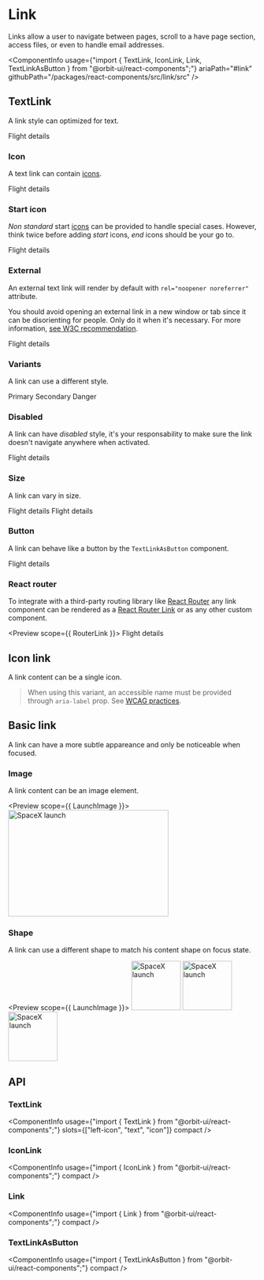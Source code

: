 
<Meta
    title="Components/Link"
    id="link"
/>

# Link

<Tagline>Links allow a user to navigate between pages, scroll to a have page section, access files, or even to handle email addresses.</Tagline>

<ComponentInfo
    usage={"import { TextLink, IconLink, Link, TextLinkAsButton } from \"@orbit-ui/react-components\";"}
    ariaPath="#link"
    githubPath="/packages/react-components/src/link/src"
/>

## TextLink

A link style can optimized for text.

<Preview>
    <Story name="default">
        <TextLink href="#">Flight details</TextLink>
    </Story>
</Preview>

### Icon

A text link can contain [icons](#).

<Preview>
    <Story name="icon">
        <TextLink href="#">
            <Text>Flight details</Text>
            <WarningIcon />
        </TextLink>
    </Story>
</Preview>

### Start icon

*Non standard* start [icons](#) can be provided to handle special cases. However, think twice before adding *start* icons, *end* icons should be your go to.

<Preview>
    <Story name="start icon">
        <TextLink href="#">
            <WarningIcon slot="start-icon" />
            <Text>Flight details</Text>
        </TextLink>
    </Story>
</Preview>

### External

An external text link will render by default with `rel="noopener noreferrer"` attribute.

You should avoid opening an external link in a new window or tab since it can be disorienting for people. Only do it when it's necessary. For more information, [see W3C recommendation](https://www.w3.org/TR/WCAG20-TECHS/G200.html).

<Preview>
    <Story name="external">
        <TextLink external href="#">Flight details</TextLink>
    </Story>
</Preview>

### Variants

A link can use a different style.

<Preview>
    <Story name="variants">
        <Inline>
            <TextLink variant="primary" href="#">Primary</TextLink>
            <TextLink variant="secondary" href="#">Secondary</TextLink>
            <TextLink variant="danger" href="#">Danger</TextLink>
        </Inline>
    </Story>
</Preview>

### Disabled

A link can have *disabled* style, it's your responsability to make sure the link doesn't navigate anywhere when activated.

<Preview>
    <Story name="disabled">
        <TextLink disabled href="#">Flight details</TextLink>
    </Story>
</Preview>

### Size

A link can vary in size.

<Preview>
    <Story name="size">
        <Inline alignY="center">
            <TextLink size="sm" href="#">Flight details</TextLink>
            <TextLink href="#">Flight details</TextLink>
        </Inline>
    </Story>
</Preview>

### Button

A link can behave like a button by the `TextLinkAsButton` component.

<Preview>
    <Story name="button">
        <TextLinkAsButton>Flight details</TextLinkAsButton>
    </Story>
</Preview>

### React router

To integrate with a third-party routing library like [React Router](https://reactrouter.com) any link component can be rendered as a [React Router Link](https://reactrouter.com/web/api/Link) or as any other custom component.

<Preview scope={{ RouterLink }}>
    <Story name="react router">
        <TextLink as={RouterLink} to="/flight-details">Flight details</TextLink>
    </Story>
</Preview>

## Icon link

A link content can be a single icon.

> When using this variant, an accessible name must be provided through `aria-label` prop. See [WCAG practices](https://www.w3.org/TR/WCAG20-TECHS/ARIA6.html).

<Preview>
    <Story name="icon link">
        <Inline alignY="center">
            <IconLink size="sm" aria-label="Add" href="#"><AddIcon /></IconLink>
            <IconLink aria-label="Add" href="#"><AddIcon /></IconLink>
        </Inline>
    </Story>
</Preview>

## Basic link

A link can have a more subtle appareance and only be noticeable when focused.

### Image

A link content can be an image element.

<Preview scope={{ LaunchImage }}>
    <Story name="basic link image">
        <Link href="#">
            <Image src={LaunchImage} alt="SpaceX launch" width="325px" height="216px" />
        </Link>
    </Story>
</Preview>

### Shape

A link can use a different shape to match his content shape on focus state.

<Preview scope={{ LaunchImage }}>
    <Story name="basic link shape">
        <Inline>
            <Link shape="rounded" focus href="#">
                <Image src={LaunchImage} alt="SpaceX launch" width="100px" height="100px" />
            </Link>
            <Link shape="circular" focus href="#">
                <Image src={LaunchImage} alt="SpaceX launch" width="100px" height="100px" />
            </Link>
            <Link shape="box" focus href="#">
                <Image src={LaunchImage} alt="SpaceX launch" width="100px" height="100px" />
            </Link>
        </Inline>
    </Story>
</Preview>

## API

### TextLink

<ComponentInfo
    usage={"import { TextLink } from \"@orbit-ui/react-components\";"}
    slots={["left-icon", "text", "icon"]}
    compact
/>

<ArgsTable of={InnerTextLink} sort="alpha" />

### IconLink

<ComponentInfo
    usage={"import { IconLink } from \"@orbit-ui/react-components\";"}
    compact
/>

<ArgsTable of={InnerIconLink} sort="alpha" />

### Link

<ComponentInfo
    usage={"import { Link } from \"@orbit-ui/react-components\";"}
    compact
/>

<ArgsTable of={InnerLink} sort="alpha" />

### TextLinkAsButton

<ComponentInfo
    usage={"import { TextLinkAsButton } from \"@orbit-ui/react-components\";"}
    compact
/>

<ArgsTable of={InnerTextLink} sort="alpha" />
